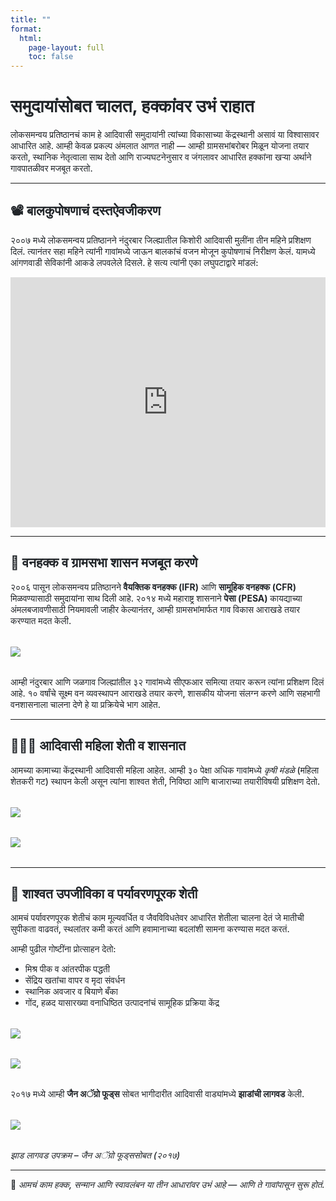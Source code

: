 ---
title: ""
format:
  html:
    page-layout: full
    toc: false
---
<div style="color:#212529; font-weight:500">

# समुदायांसोबत चालत, हक्कांवर उभं राहात

लोकसमन्वय प्रतिष्ठानचं काम हे आदिवासी समुदायांनी त्यांच्या विकासाच्या केंद्रस्थानी असावं या विश्वासावर आधारित आहे. आम्ही केवळ प्रकल्प अंमलात आणत नाही — आम्ही ग्रामसभांबरोबर मिळून योजना तयार करतो, स्थानिक नेतृत्वाला साथ देतो आणि राज्यघटनेनुसार व जंगलावर आधारित हक्कांना खऱ्या अर्थाने गावपातळीवर मजबूत करतो.

---

## 📽 बालकुपोषणाचं दस्तऐवजीकरण

२००७ मध्ये लोकसमन्वय प्रतिष्ठानने नंदुरबार जिल्ह्यातील किशोरी आदिवासी मुलींना तीन महिने प्रशिक्षण दिलं. त्यानंतर सहा महिने त्यांनी गावांमध्ये जाऊन बालकांचं वजन मोजून कुपोषणाचं निरीक्षण केलं. यामध्ये आंगणवाडी सेविकांनी आकडे लपवलेले दिसले. हे सत्य त्यांनी एका लघुपटाद्वारे मांडलं:

<iframe width="100%" height="400" src="https://www.youtube.com/embed/HWm46HVWKMg" title="Malnutrition Monitoring (2005)" frameborder="0" allowfullscreen></iframe>

---

## 🌳 वनहक्क व ग्रामसभा शासन मजबूत करणे

२००६ पासून लोकसमन्वय प्रतिष्ठानने **वैयक्तिक वनहक्क (IFR)** आणि **सामूहिक वनहक्क (CFR)** मिळवण्यासाठी समुदायांना साथ दिली आहे. २०१४ मध्ये महाराष्ट्र शासनाने **पेसा (PESA)** कायद्याच्या अंमलबजावणीसाठी नियमावली जाहीर केल्यानंतर, आम्ही ग्रामसभांमार्फत गाव विकास आराखडे तयार करण्यात मदत केली.

<img src="cfr%20gp%20meeting.jpg" style="max-width: 100%; height: auto; display: block; margin: 2rem auto;" />

आम्ही नंदुरबार आणि जळगाव जिल्ह्यांतील ३२ गावांमध्ये सीएफआर समित्या तयार करून त्यांना प्रशिक्षण दिलं आहे. १० वर्षांचे सूक्ष्म वन व्यवस्थापन आराखडे तयार करणे, शासकीय योजना संलग्न करणे आणि सहभागी वनशासनाला चालना देणे हे या प्रक्रियेचे भाग आहेत.

---

## 👩🏾‍🌾 आदिवासी महिला शेती व शासनात

आमच्या कामाच्या केंद्रस्थानी आदिवासी महिला आहेत. आम्ही ३० पेक्षा अधिक गावांमध्ये *कृषी मंडळे* (महिला शेतकरी गट) स्थापन केली असून त्यांना शाश्वत शेती, निविष्ठा आणि बाजाराच्या तयारीविषयी प्रशिक्षण देतो.

<img src="women%20agro%20info%20brochure.jpg" style="max-width: 100%; height: auto; display: block; margin: 2rem auto;" />
<img src="women%20farming%201.jpg" style="max-width: 100%; height: auto; display: block; margin: 2rem auto;" />

---

## 🌱 शाश्वत उपजीविका व पर्यावरणपूरक शेती

आमचं पर्यावरणपूरक शेतीचं काम मूल्यवर्धित व जैवविविधतेवर आधारित शेतीला चालना देतं जे मातीची सुपीकता वाढवतं, स्थलांतर कमी करतं आणि हवामानाच्या बदलांशी सामना करण्यास मदत करतं.

आम्ही पुढील गोष्टींना प्रोत्साहन देतो:

- मिश्र पीक व आंतरपीक पद्धती  
- सेंद्रिय खतांचा वापर व मृदा संवर्धन  
- स्थानिक अवजार व बियाणे बँका  
- गोंद, हळद यासारख्या वनाधिष्ठित उत्पादनांचं सामूहिक प्रक्रिया केंद्र  

<img src="farming%20sustainable.jpg" style="max-width: 100%; height: auto; display: block; margin: 2rem auto;" />
<img src="tilling%20farm.jpg" style="max-width: 100%; height: auto; display: block; margin: 2rem auto;" />

२०१७ मध्ये आम्ही **जैन अॅग्रो फूड्स** सोबत भागीदारीत आदिवासी वाड्यांमध्ये **झाडांची लागवड** केली.

<img src="tree%20plantation.jpg" style="max-width: 100%; height: auto; display: block; margin: 2rem auto;" />

*झाड लागवड उपक्रम – जैन अॅग्रो फूड्ससोबत (२०१७)*

---

🌾 *आमचं काम हक्क, सन्मान आणि स्वावलंबन या तीन आधारांवर उभं आहे — आणि ते गावांपासून सुरू होतं.*
